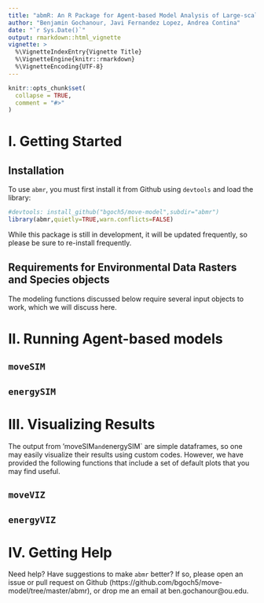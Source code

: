 ```yaml
---
title: "abmR: An R Package for Agent-based Model Analysis of Large-scale Movements Across Taxa"
author: "Benjamin Gochanour, Javi Fernandez Lopez, Andrea Contina"
date: "`r Sys.Date()`"
output: rmarkdown::html_vignette
vignette: >
  %\VignetteIndexEntry{Vignette Title}
  %\VignetteEngine{knitr::rmarkdown}
  %\VignetteEncoding{UTF-8}
---
```


```r
knitr::opts_chunk$set(
  collapse = TRUE,
  comment = "#>"
)
```

# I. Getting Started

## Installation

To use `abmr`, you must first install it from Github using `devtools` 
and load the library:
```r
#devtools: install_github("bgoch5/move-model",subdir="abmr")
library(abmr,quietly=TRUE,warn.conflicts=FALSE)
```
While this package is still in development, it will be updated frequently, so please
be sure to re-install frequently.

## Requirements for Environmental Data Rasters and Species objects

The modeling functions discussed below require several input objects to work, which
we will discuss here.

# II. Running Agent-based models

## `moveSIM`

## `energySIM`

# III. Visualizing Results

The output from 'moveSIM` and `energySIM` are simple dataframes, so one may easily
visualize their results using custom codes. However, we have provided the following functions that include a set of default plots that you may find useful.

## `moveVIZ`

## `energyVIZ`

# IV. Getting Help

Need help? Have suggestions to make `abmr` better? If so, please open an issue or
pull request on Github (https://github.com/bgoch5/move-model/tree/master/abmr), or drop me an email at ben.gochanour\@ou.edu.
